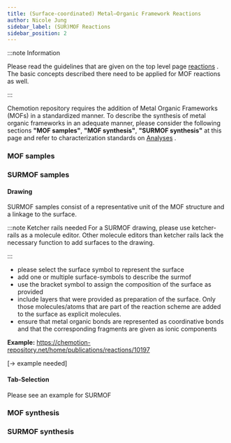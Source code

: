 ```yaml
---
title: (Surface-coordinated) Metal–Organic Framework Reactions
author: Nicole Jung
sidebar_label: (SUR)MOF Reactions
sidebar_position: 2
---
```


:::note Information

Please read the guidelines that are given on the top level page [reactions](/index.mdx) . The basic concepts described there need to be applied for MOF reactions as well.

:::

Chemotion repository requires the addition of Metal Organic Frameworks (MOFs) in a standardized manner. To describe the synthesis of metal organic frameworks in an adequate manner, please consider the following sections **"MOF samples"**, **"MOF synthesis"**, **"SURMOF synthesis"** at this page and refer to characterization standards on [Analyses](../analysis_test) .

### MOF samples

### SURMOF samples

#### Drawing

SURMOF samples consist of a representative unit of the MOF structure and a linkage to the surface.

:::note Ketcher rails needed
For a SURMOF drawing, please use ketcher-rails as a molecule editor. Other molecule editors than ketcher rails lack the necessary function to add surfaces to the drawing.

:::

- please select the surface symbol to represent the surface
- add one or multiple surface-symbols to describe the surmof
- use the bracket symbol to assign the composition of the surface as provided
- include layers that were provided as preparation of the surface. Only those molecules/atoms that are part of the reaction scheme are added to the surface as explicit molecules.
- ensure that metal organic bonds are represented as coordinative bonds and that the corresponding fragments are given as ionic components

**Example:**
https://chemotion-repository.net/home/publications/reactions/10197

[-> example needed]

#### Tab-Selection

Please see an example for SURMOF

### MOF synthesis

### SURMOF synthesis
